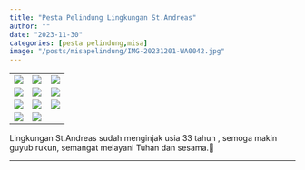 ```yaml
---
title: "Pesta Pelindung Lingkungan St.Andreas"
author: ""
date: "2023-11-30"
categories: [pesta pelindung,misa]
image: "/posts/misapelindung/IMG-20231201-WA0042.jpg"
---
```


|                                                   |                                                   |                                                   |
|---------------------------------------------------|---------------------------------------------------|---------------------------------------------------|
| ![](/posts/misapelindung/IMG-20231201-WA0041.jpg) | ![](/posts/misapelindung/IMG-20231201-WA0044.jpg) | ![](/posts/misapelindung/IMG-20231201-WA0043.jpg) |
| ![](/posts/misapelindung/IMG-20231201-WA0045.jpg) | ![](/posts/misapelindung/IMG-20231201-WA0048.jpg) | ![](/posts/misapelindung/IMG-20231201-WA0046.jpg) |
| ![](/posts/misapelindung/IMG-20231201-WA0047.jpg) | ![](/posts/misapelindung/IMG-20231201-WA0042.jpg) | ![](/posts/misapelindung/IMG-20231201-WA0049.jpg) |
| ![](/posts/misapelindung/IMG-20231201-WA0050.jpg) | ![](/posts/misapelindung/IMG-20231201-WA0051.jpg) |                                                   |

Lingkungan St.Andreas sudah menginjak usia 33 tahun , semoga makin guyub rukun, semangat melayani Tuhan dan sesama.🙏

------------------------------------------------------------------------
